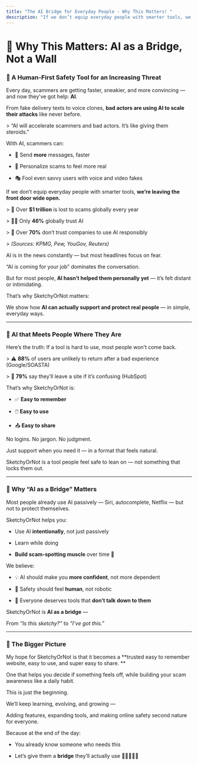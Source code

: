 ```yaml
---
title: "The AI Bridge for Everyday People - Why This Matters! "
description: "If we don’t equip everyday people with smarter tools, we’re leaving the front door wide open for bad actors. "
---
```


# 🤖 Why This Matters: AI as a Bridge, Not a Wall

### 🧠 A Human-First Safety Tool for an Increasing Threat

Every day, scammers are getting faster, sneakier, and more convincing — and now they’ve got help: **AI**.  

From fake delivery texts to voice clones, **bad actors are using AI to scale their attacks** like never before.

\> “AI will accelerate scammers and bad actors. It’s like giving them steroids.”

With AI, scammers can:

- 🚀 Send **more** messages, faster  

- 🎯 Personalize scams to feel more real  

- 🎭 Fool even savvy users with voice and video fakes  

If we don’t equip everyday people with smarter tools, **we’re leaving the front door wide open.**

\> 💸 Over **\$1 trillion** is lost to scams globally every year  

\> 🙅‍♀️ Only **46%** globally trust AI  

\> 😬 Over **70%** don’t trust companies to use AI responsibly  

\> _(Sources: KPMG, Pew, YouGov, Reuters)_

AI is in the news constantly — but most headlines focus on fear.  

“AI is coming for your job” dominates the conversation.  

But for most people, **AI hasn’t helped them personally yet** — it’s felt distant or intimidating.

That’s why SketchyOrNot matters:  

We show how **AI can actually support and protect real people** — in simple, everyday ways.

---

### 🧩 AI that Meets People Where They Are

Here’s the truth: If a tool is hard to use, most people won’t come back.

\> ⚠️ **88%** of users are unlikely to return after a bad experience (Google/SOASTA)  

\> 🔁 **79%** say they’ll leave a site if it’s confusing (HubSpot)

That’s why SketchyOrNot is:

- ✅ **Easy to remember**  

- 🖱️ **Easy to use**  

- 📤 **Easy to share**

No logins. No jargon. No judgment.  

Just support when you need it — in a format that feels natural.

SketchyOrNot is a tool people feel safe to lean on — not something that locks them out.

---

### 🌉 Why “AI as a Bridge” Matters

Most people already use AI passively — Siri, autocomplete, Netflix — but not to protect themselves.

SketchyOrNot helps you:

- Use AI **intentionally**, not just passively  

- Learn while doing  

- **Build scam-spotting muscle** over time 💪

We believe:

- 💡 AI should make you **more confident**, not more dependent  

- 🫶 Safety should feel **human**, not robotic  

- 🙋 Everyone deserves tools that **don’t talk down to them**

SketchyOrNot is **AI as a bridge** —  

From _“Is this sketchy?”_ to _“I’ve got this.”_

---

### 🌱 The Bigger Picture

My hope for SketchyOrNot is that it becomes a **trusted easy to remember website, easy to use, and super easy to share. **  

One that helps you decide if something feels off, while building your scam awareness like a daily habit.

This is just the beginning.

We’ll keep learning, evolving, and growing —  

Adding features, expanding tools, and making online safety second nature for everyone.

Because at the end of the day:

- You already know someone who needs this  

- Let’s give them a **bridge** they’ll actually use 🧍‍♀️🌉🧍‍♂️